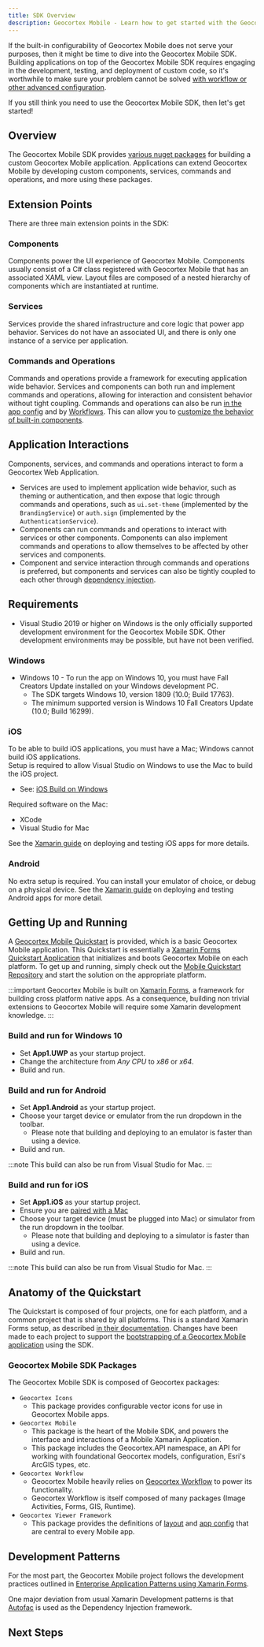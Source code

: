 ```yaml
---
title: SDK Overview
description: Geocortex Mobile - Learn how to get started with the Geocortex Mobile SDK
---
```



If the built-in configurability of Geocortex Mobile does not serve your purposes, then it might be time to dive into the Geocortex Mobile SDK. Building applications on top of the Geocortex Mobile SDK requires engaging in the development, testing, and deployment of custom code, so it's worthwhile to make sure your problem cannot be solved [with workflow or other advanced configuration](overview.mdx#explore-the-use-cases).

If you still think you need to use the Geocortex Mobile SDK, then let's get started!

<DesignerCallout />

## Overview

The Geocortex Mobile SDK provides [various nuget packages](#geocortex-mobile-sdk-packages) for building a custom Geocortex Mobile application. Applications can extend Geocortex Mobile by developing custom components, services, commands and operations, and more using these packages.

## Extension Points

There are three main extension points in the SDK:

### Components

Components power the UI experience of Geocortex Mobile. Components usually consist of a C# class registered with Geocortex Mobile that has an associated XAML view. Layout files are composed of a nested hierarchy of components which are instantiated at runtime.

### Services

Services provide the shared infrastructure and core logic that power app behavior. Services do not have an associated UI, and there is only one instance of a service per application.

### Commands and Operations

Commands and operations provide a framework for executing application wide behavior. Services and components can both run and implement commands and operations, allowing for interaction and consistent behavior without tight coupling. Commands and operations can also be run [in the app config](tutorial-configure-button-click.mdx) and by [Workflows](https://docs.geocortex.com/workflow/latest/help/Default.htm#wf5/help/activities/run-command.htm). This can allow you to [customize the behavior of built-in components](tutorial-change-default-behavior.mdx).

## Application Interactions

Components, services, and commands and operations interact to form a Geocortex Web Application.

-   Services are used to implement application wide behavior, such as theming or authentication, and then expose that logic through commands and operations, such as `ui.set-theme` (implemented by the `BrandingService`) or `auth.sign` (implemented by the `AuthenticationService`).
-   Components can run commands and operations to interact with services or other components. Components can also implement commands and operations to allow themselves to be affected by other services and components.
-   Component and service interaction through commands and operations is preferred, but components and services can also be tightly coupled to each other through [dependency injection](sdk-dependency-injection.mdx).

## Requirements

-   Visual Studio 2019 or higher on Windows is the only officially supported development environment for the Geocortex Mobile SDK. Other development environments may be possible, but have not been verified.

### Windows

-   Windows 10 - To run the app on Windows 10, you must have Fall Creators Update installed on your Windows development PC.
    -   The SDK targets Windows 10, version 1809 (10.0; Build 17763).
    -   The minimum supported version is Windows 10 Fall Creators Update (10.0; Build 16299).

### iOS

To be able to build iOS applications, you must have a Mac; Windows cannot build iOS applications.  
Setup is required to allow Visual Studio on Windows to use the Mac to build the iOS project.

-   See: [iOS Build on Windows](https://docs.microsoft.com/en-us/xamarin/ios/get-started/installation/windows/)

Required software on the Mac:

-   XCode
-   Visual Studio for Mac

See the [Xamarin guide](https://docs.microsoft.com/en-us/xamarin/ios/deploy-test/) on deploying and testing iOS apps for more details.

### Android

No extra setup is required. You can install your emulator of choice, or debug on a physical device. See the [Xamarin guide](https://docs.microsoft.com/en-us/xamarin/android/deploy-test/) on deploying and testing Android apps for more detail.

## Getting Up and Running

A [Geocortex Mobile Quickstart](https://github.com/geocortex/vertigis-mobile-quickstart) is provided, which is a basic Geocortex Mobile application. This Quickstart is essentially a [Xamarin Forms Quickstart Application](https://docs.microsoft.com/en-us/xamarin/get-started/Quickstarts/single-page?pivots=windows) that initializes and boots Geocortex Mobile on each platform. To get up and running, simply check out the [Mobile Quickstart Repository](https://github.com/geocortex/vertigis-mobile-quickstart) and start the solution on the appropriate platform.

:::important
Geocortex Mobile is built on [Xamarin Forms](https://docs.microsoft.com/en-us/xamarin/xamarin-forms/), a framework for building cross platform native apps. As a consequence, building non trivial extensions to Geocortex Mobile will require some Xamarin development knowledge.
:::

### Build and run for Windows 10

-   Set **App1.UWP** as your startup project.
-   Change the architecture from _Any CPU_ to _x86_ or _x64_.
-   Build and run.

### Build and run for Android

-   Set **App1.Android** as your startup project.
-   Choose your target device or emulator from the run dropdown in the toolbar.
    -   Please note that building and deploying to an emulator is faster than using a device.
-   Build and run.

:::note
This build can also be run from Visual Studio for Mac.
:::

### Build and run for iOS

-   Set **App1.iOS** as your startup project.
-   Ensure you are [paired with a Mac](https://docs.microsoft.com/en-us/xamarin/ios/get-started/installation/windows/connecting-to-mac/)
-   Choose your target device (must be plugged into Mac) or simulator from the run dropdown in the toolbar.
    -   Please note that building and deploying to a simulator is faster than using a device.
-   Build and run.

:::note
This build can also be run from Visual Studio for Mac.
:::

## Anatomy of the Quickstart

The Quickstart is composed of four projects, one for each platform, and a common project that is shared by all platforms. This is a standard Xamarin Forms setup, as described [in their documentation](https://docs.microsoft.com/en-us/xamarin/get-started/Quickstarts/deepdive?pivots=windows#anatomy-of-a-xamarinforms-application). Changes have been made to each project to support the [bootstrapping of a Geocortex Mobile application](sdk-quickstart-reference.mdx#entry-points) using the SDK.

### Geocortex Mobile SDK Packages

The Geocortex Mobile SDK is composed of Geocortex packages:

-   `Geocortex Icons`
    -   This package provides configurable vector icons for use in Geocortex Mobile apps.
-   `Geocortex Mobile`
    -   This package is the heart of the Mobile SDK, and powers the interface and interactions of a Mobile Xamarin Application.
    -   This package includes the Geocortex.API namespace, an API for working with foundational Geocortex models, configuration, Esri's ArcGIS types, etc.
-   `Geocortex Workflow`
    -   Geocortex Mobile heavily relies on [Geocortex Workflow](../workflow/overview.mdx) to power its functionality.
    -   Geocortex Workflow is itself composed of many packages (Image Activities, Forms, GIS, Runtime).
-   `Geocortex Viewer Framework`
    -   This package provides the definitions of [layout](configuration-layout-getting-started.mdx) and [app config](configuration-app-config-getting-started.mdx) that are central to every Mobile app.

## Development Patterns

For the most part, the Geocortex Mobile project follows the development practices outlined in [Enterprise Application Patterns using Xamarin.Forms](https://docs.microsoft.com/en-us/xamarin/xamarin-forms/enterprise-application-patterns/).

One major deviation from usual Xamarin Development patterns is that [Autofac](https://autofac.org/) is used as the Dependency Injection framework.

## Next Steps

<UseCaseContainer>
    <UseCaseCard
        title="Create a Component"
        description="Learn how to create a basic component"
        link="sdk-create-component"
    />
    <UseCaseCard
        title="Create a Service"
        description="Learn how to create a basic service"
        link="sdk-create-service"
    />
    <UseCaseCard
        title="Deploy your Application"
        description="Learn how to deploy your custom library, layout and app config"
        link="sdk-deployment"
    />
</UseCaseContainer>
